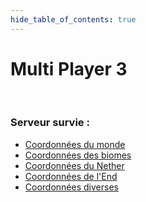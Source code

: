 ```yaml
---
hide_table_of_contents: true
---
```



# Multi Player 3

<Index />

<br />

### Serveur survie :
* <a href="http://mp3.pixelfucker.com/minecraft/serveur_survie/coordonnees/overworld">Coordonnées du monde</a>
* <a href="http://mp3.pixelfucker.com/minecraft/serveur_survie/coordonnees/overworld_bioms">Coordonnées des biomes</a>
* <a href="http://mp3.pixelfucker.com/minecraft/serveur_survie/coordonnees/nether">Coordonnées du Nether</a>
* <a href="http://mp3.pixelfucker.com/minecraft/serveur_survie/coordonnees/end">Coordonnées de l'End</a>
* <a href="http://mp3.pixelfucker.com/minecraft/serveur_survie/coordonnees/misc">Coordonnées diverses</a>